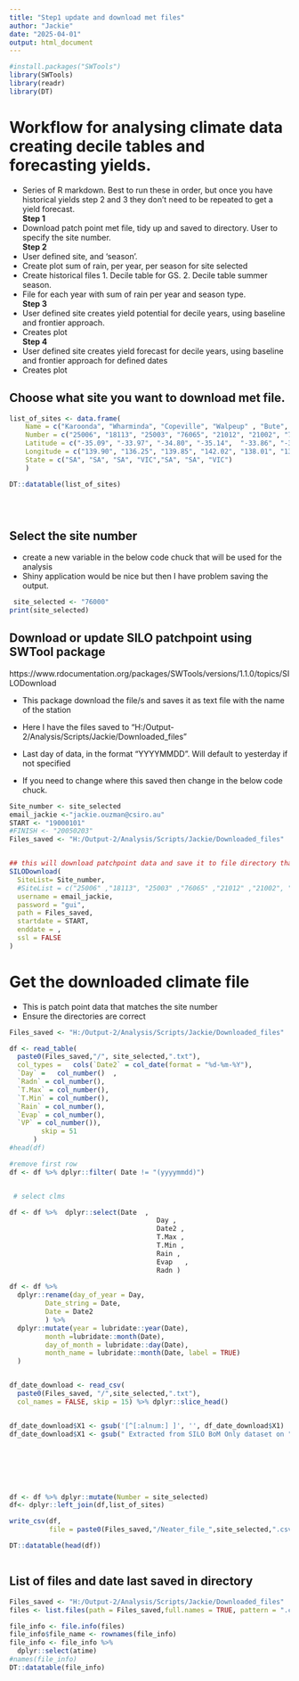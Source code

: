 ```yaml
---
title: "Step1 update and download met files"
author: "Jackie"
date: "2025-04-01"
output: html_document
---
```


```r
#install.packages("SWTools")
library(SWTools)
library(readr)
library(DT)

```

# Workflow for analysing climate data creating decile tables and forecasting yields.
* Series of R markdown. Best to run these in order, but once you have historical yields step 2 and 3 they don’t need to be repeated to get a yield forecast.  
**Step 1** 
 *	Download patch point met file, tidy up and saved to directory. User to specify the site number.  
**Step 2** 
*	User defined site, and ‘season’.
*	Create plot sum of rain, per year, per season for site selected
*	Create historical files 1. Decile table for GS. 2. Decile table summer season.
*	File for each year with sum of rain per year and season type.  
**Step 3**
*	User defined site creates yield potential for decile years, using baseline and frontier approach.
*	Creates plot  
**Step 4**
*	User defined site creates yield forecast for decile years, using baseline and frontier approach for defined dates
*	Creates plot  


## Choose what site you want to download met file.


```r
list_of_sites <- data.frame(
    Name = c("Karoonda", "Wharminda", "Copeville", "Walpeup" , "Bute", "Balaklava", "Annuello"), ### add more here when you have the info
    Number = c("25006", "18113", "25003", "76065", "21012", "21002", "76000"),
    Latitude = c("-35.09", "-33.97", "-34.80", "-35.14",  "-33.86", "-34.14", "-34.85"),
    Longitude = c("139.90", "136.25", "139.85", "142.02", "138.01", "138.42", "142.78"),
    State = c("SA", "SA", "SA", "VIC","SA", "SA", "VIC")
    )

DT::datatable(list_of_sites)


 
```


## Select the site number
* create a new variable in the below code chuck that will be used for the analysis
* Shiny application would be nice but then I have problem saving the output.

```r
 site_selected <- "76000"
print(site_selected)
```



## Download or update SILO patchpoint using SWTool package
https://www.rdocumentation.org/packages/SWTools/versions/1.1.0/topics/SILODownload


* This package download the file/s and saves it as text file with the name of the station
* Here I have the files saved to  "H:/Output-2/Analysis/Scripts/Jackie/Downloaded_files"
* Last day of data, in the format "YYYYMMDD". Will default to yesterday if not specified


* If you need to change where this saved then change in the below code chuck.

```r

Site_number <- site_selected
email_jackie <-"jackie.ouzman@csiro.au"
START <- "19000101"
#FINISH <- "20050203"
Files_saved <- "H:/Output-2/Analysis/Scripts/Jackie/Downloaded_files"


## this will download patchpoint data and save it to file directory that is specified
SILODownload(
  SiteList= Site_number,
  #SiteList = c("25006" ,"18113", "25003" ,"76065" ,"21012" ,"21002", "76000"),
  username = email_jackie,
  password = "gui",
  path = Files_saved,
  startdate = START,
  enddate = ,
  ssl = FALSE
)

```

# Get the downloaded climate file 
* This is patch point data that matches the site number
* Ensure the directories are correct

```r
Files_saved <- "H:/Output-2/Analysis/Scripts/Jackie/Downloaded_files"

df <- read_table(
  paste0(Files_saved,"/", site_selected,".txt"),
  col_types =   cols(`Date2` = col_date(format = "%d-%m-%Y"),
  `Day` =   col_number()  ,
  `Radn` = col_number(),
  `T.Max` = col_number(),
  `T.Min` = col_number(),
  `Rain` = col_number(),
  `Evap` = col_number(),
  `VP` = col_number()),
        skip = 51
      )
#head(df)

#remove first row
df <- df %>% dplyr::filter( Date != "(yyyymmdd)")


 # select clms

df <- df %>%  dplyr::select(Date  ,
                                     Day ,
                                     Date2 ,
                                     T.Max ,
                                     T.Min ,
                                     Rain ,
                                     Evap   ,
                                     Radn )
 
df <- df %>%
  dplyr::rename(day_of_year = Day,
         Date_string = Date,
         Date = Date2
         ) %>%
  dplyr::mutate(year = lubridate::year(Date),
         month =lubridate::month(Date),
         day_of_month = lubridate::day(Date),
         month_name = lubridate::month(Date, label = TRUE)
  )


df_date_download <- read_csv(
  paste0(Files_saved, "/",site_selected,".txt"),
  col_names = FALSE, skip = 15) %>% dplyr::slice_head()


df_date_download$X1 <- gsub('[^[:alnum:] ]', '', df_date_download$X1)
df_date_download$X1 <- gsub(" Extracted from SILO BoM Only dataset on " , '', df_date_download$X1)







df <- df %>% dplyr::mutate(Number = site_selected)
df<- dplyr::left_join(df,list_of_sites)

write_csv(df,
          file = paste0(Files_saved,"/Neater_file_",site_selected,".csv"))

DT::datatable(head(df))



```

## List of files and date last saved in directory
```r
Files_saved <- "H:/Output-2/Analysis/Scripts/Jackie/Downloaded_files"
files <- list.files(path = Files_saved,full.names = TRUE, pattern = ".csv")

file_info <- file.info(files)
file_info$file_name <- rownames(file_info)
file_info <- file_info %>%
  dplyr::select(atime)
#names(file_info)
DT::datatable(file_info)
```